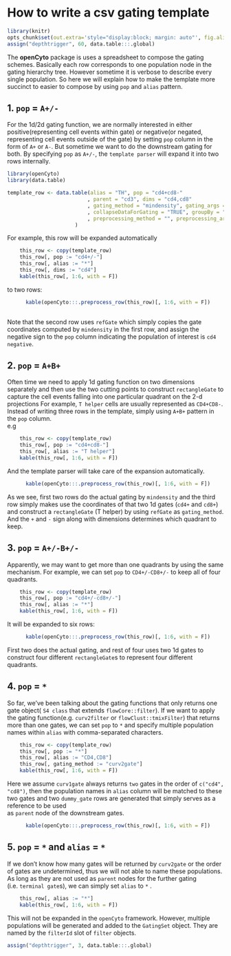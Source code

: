 <!--
%\VignetteEngine{knitr}
%\VignetteIndexEntry{How to write a csv gating template}
-->


How to write a csv gating template
=======================================


```r
library(knitr)
opts_chunk$set(out.extra='style="display:block; margin: auto"', fig.align="center", message = FALSE, warning = FALSE, knitr.table.format = "markdown")
assign("depthtrigger", 60, data.table:::.global)
```


The  **openCyto** package is uses a spreadsheet to compose the gating schemes. Basically each row corresponds to one population node
in the gating hierarchy tree. However sometime it is verbose to describe every single population.
So here we will explain how to make the template more succinct to easier to compose by using `pop` and `alias` pattern.      


1. `pop` = `A+/-`
------------   
For the 1d/2d gating function, we are normally interested in either positive(representing cell events within gate) or negative(or negated, representing cell events outside of the gate) by setting `pop` column 
in the form of `A+` or `A-`. But sometime we want to do the downstream gating for both.
By specifying `pop` as `A+/-`, the `template parser` will expand it into two rows internally.
  
```r
library(openCyto)
library(data.table)

template_row <- data.table(alias = "TH", pop = "cd4+cd8-"
                          , parent = "cd3", dims = "cd4,cd8"
                          , gating_method = "mindensity", gating_args = ""
                          , collapseDataForGating = "TRUE", groupBy = "4"
                          , preprocessing_method = "", preprocessing_args = ""
                      )


```
For example, this row will be expanded automatically

```r
	this_row <- copy(template_row)	
	this_row[, pop := "cd4+/-"]
	this_row[, alias := "*"]
	this_row[, dims := "cd4"]
	kable(this_row[, 1:6, with = F])
```

to two rows:
      
```r
      kable(openCyto:::.preprocess_row(this_row)[, 1:6, with = F])
      
```
Note that the second row uses `refGate` which simply copies the gate coordinates computed by `mindensity` in the first row,
and assign the negative sign to the `pop` column indicating the population of interest is `cd4 negative`.  


2. `pop` = `A+B+`
------------   
Often time we need to apply 1d gating function on two dimensions separately and then 
use the two cutting points to construct `rectangleGate` to capture the cell events falling into one particular quadrant on the 2-d projections
For example, `T helper` cells are usually represented as `CD4+CD8-`.
Instead of writing three rows in the template, simply using `A+B+` pattern in the `pop` column.  
e.g

```r
	this_row <- copy(template_row)	
	this_row[, pop := "cd4+cd8-"]
	this_row[, alias := "T helper"]
	kable(this_row[, 1:6, with = F])
```
And the template parser will take care of the expansion automatically.
      
```r
      kable(openCyto:::.preprocess_row(this_row)[, 1:6, with = F])
```
As we see, first two rows do the actual gating by `mindensity` and the third row simply makes use the coordinates of that two 1d gates (`cd4+` and `cd8+`) and 
construct a `rectangleGate` (T helper) by using `refGate` as `gating_method`. And the `+` and `-` sign along with dimensions determines which quadrant to keep.  

3. `pop` = `A+/-B+/-`
------------   
Apparently, we may want to get more than one quadrants by using the same mechanism.
For example, we can set `pop` to `CD4+/-CD8+/-` to keep all of four quadrants.

```r
	this_row <- copy(template_row)	
	this_row[, pop := "cd4+/-cd8+/-"]
	this_row[, alias := "*"]
	kable(this_row[, 1:6, with = F])
```
It will be expanded to six rows:
      
```r
      kable(openCyto:::.preprocess_row(this_row)[, 1:6, with = F])
```
First two does the actual gating, and rest of four uses two 1d gates to construct four different `rectangleGate`s to represent
four different quadrants.

4. `pop` = `*`
------------   
So far, we've been talking about the gating functions that only returns one gate object( `S4 class` that extends `flowCore::filter`).
If we want to apply the gating function(e.g. `curv2filter` or `flowClust::tmixFilter`) that returns more than one gates, 
we can set `pop` to `*` and specify multiple population names within `alias` with comma-separated characters. 

```r
	this_row <- copy(template_row)	
	this_row[, pop := "*"]
	this_row[, alias := "CD4,CD8"]
	this_row[, gating_method := "curv2gate"]
	kable(this_row[, 1:6, with = F])
```
Here we assume `curv1gate` always returns `two` gates in the order of `c("cd4", "cd8")`, then the population names in `alias` column
will be matched to these two gates and two `dummy_gate` rows are generated that simply serves as a reference to be used  
as `parent` node of the downstream gates.  
      
```r
      kable(openCyto:::.preprocess_row(this_row)[, 1:6, with = F])
```

5. `pop` = `*` and `alias` = `*`
------------
If we don't know how many gates will be returned by `curv2gate` or the order of gates are undetermined, thus we will not able to 
name these populations. As long as they are not used as `parent` nodes for the further gating (i.e. `terminal gate`s), we can
simply set `alias` to `*` .

```r
	this_row[, alias := "*"]
	kable(this_row[, 1:6, with = F])
```

This will not be expanded in the `openCyto` framework. However, multiple populations will be generated and added 
to the `GatingSet` object. They are named by the `filterId` slot of `filter` objects.


```r
assign("depthtrigger", 3, data.table:::.global)
```